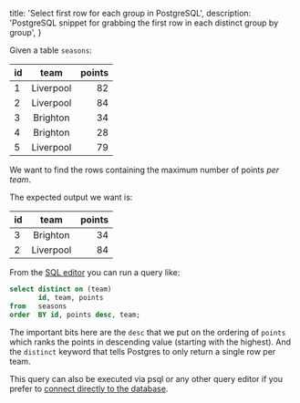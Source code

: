 
  title: 'Select first row for each group in PostgreSQL',
  description: 'PostgreSQL snippet for grabbing the first row in each distinct group by group',
}

Given a table `seasons`:

| id   |      team      |  points |
|----------|:-------------:|------:|
| 1 |  Liverpool | 82 |
| 2 |    Liverpool   |   84 |
| 3 | Brighton |    34 |
| 4 | Brighton |    28 |
| 5 | Liverpool |    79 |

We want to find the rows containing the maximum number of points *per team*.

The expected output we want is:

| id  |   team    | points |
| --- | :-------: | -----: |
| 3   | Brighton  |     34 |
| 2   | Liverpool |     84 |

From the [SQL editor](https://app.supabase.com/project/_/sql) you can run a query like:

```sql
select distinct on (team)
       id, team, points
from   seasons
order  BY id, points desc, team;
```

The important bits here are the `desc` that we put on the ordering of `points` which ranks the points in descending value (starting with the highest). And the `distinct` keyword that tells Postgres to only return a single row per team.

This query can also be executed via psql or any other query editor if you prefer to [connect directly to the database](/docs/guides/database/connecting-to-postgres#direct-connections).


